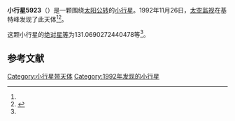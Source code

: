 {{Infobox planet
| bgcolour = #FFFFC0
| name = 5923 Liedeke
| symbol = 
| image = 
| caption = 
| discovery = yes
| discovery_ref = 
| discoverer = [[太空监视|太空监视]]
| discovery_site = [[基特峰|基特峰]] 
| discovered = 1992年11月26日
| designations = yes
| mp_name = 
| named_after = 
| alt_names = 1992 WC8/ 1980 EU1 / 1987 SC11 / 1989 BT1 / 1991 PV19
| mp_category = [[主带小行星|主带小行星]]
| orbit_ref = <ref name="a">[http://ssd.jpl.nasa.gov/sbdb.cgi?sstr=5923 5923 Liedeke] {{Wayback|url=http://ssd.jpl.nasa.gov/sbdb.cgi?sstr=5923 |date=20201124022436 }}，小行星數據庫瀏覽器（JPL Small-Body Database Browser）－[[美国国家航空航天局|美国国家航空航天局]]喷气推进实验室</ref>
| epoch = 2456400.5 (2013年4月18日更新)
| aphelion = {{convert|2.889562425995888|AU|km|3|abbr=on|lk=out}}
| perihelion = {{convert|2.816355463018628|AU|km|3|abbr=on}}
| semimajor = {{convert|2.852958944507258|AU|km|3|abbr=on}}
| eccentricity = 0.012830006
| period = 1760.117698 [[日|日]]<br />4.82[[儒略年|儒略年]]
| avg_speed = 
| inclination = 3.271174145751472
| asc_node = 102.556329214348
| mean_anomaly = 
| arg_peri = 131.0690272440478
| satellites = 
| physical_characteristics = yes
| dimensions = 
| mass = 
| density = 
| surface_grav = 
| escape_velocity = 
| sidereal_day = 
| axial_tilt = 
| pole_ecliptic_lat = 
| pole_ecliptic_lon = 
| albedo = 
| temperatures= 
| temp_name1 = 
| mean_temp_1 = 
| max_temp_1 = 
| temp_name2 = 
| max_temp_2 = 
| spectral_type = 
| abs_magnitude = 131.0690272440478
}}

'''小行星5923'''（{{lang-en|5923 Liedeke}}）是一颗围绕[[太阳|太阳]][[公转|公转]]的[[小行星|小行星]]。1992年11月26日，[[太空监视|太空监视]]在基特峰发现了此天体<ref name="a" /><ref>{{cite news|title=小行星列表|url=http://cfa-www.harvard.edu/iau/lists/NumberedMPs.txt|accessdate=2013-07-08|newspaper=哈佛大学|archive-date=2008-05-17|archive-url=https://web.archive.org/web/20080517010638/http://cfa-www.harvard.edu/iau/lists/NumberedMPs.txt|dead-url=no}}</ref>。

这颗小行星的[[绝对星等|绝对星等]]为131.0690272440478等<ref name="a" />。

==参考文献==
{{reflist}}
{{Minor Planet Number|[[小行星5922|小行星5922]]|[[小行星5924|小行星5924]]}}

{{小天体}}

[[Category:小行星带天体|Category:小行星带天体]]
[[Category:1992年发现的小行星|Category:1992年发现的小行星]]

{{asteroid-stub}}